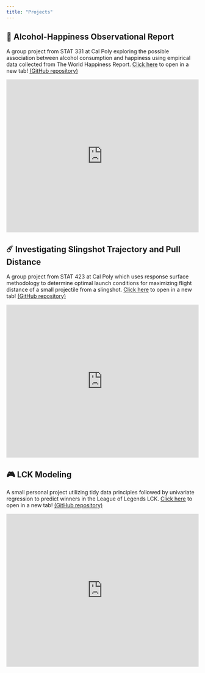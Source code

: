 ```yaml
---
title: "Projects"
---
```


## 🍻 Alcohol-Happiness Observational Report
A group project from STAT 331 at Cal Poly exploring the possible association between alcohol consumption and happiness using empirical data collected from The World Happiness Report. [Click here](https://rjimenezdata.github.io/STAT331/Alcohol%20Vs%20Happiness%20Final.html) to open in a new tab! [(GitHub repository)](https://github.com/rjimenezdata/STAT331)

![](https://rjimenezdata.github.io/STAT331/Alcohol%20Vs%20Happiness%20Final.html){width=100% height="400"}

## ☄️ Investigating Slingshot Trajectory and Pull Distance
A group project from STAT 423 at Cal Poly which uses response surface methodology to determine optimal launch conditions for maximizing flight distance of a small projectile from a slingshot. [Click here](https://rjimenezdata.github.io/STAT423/STAT423FinalProject-jimenez-sundaram-motter-guru.pdf) to open in a new tab! [(GitHub repository)](https://github.com/rjimenezdata/STAT423)

![](https://rjimenezdata.github.io/STAT423/STAT423FinalProject-jimenez-sundaram-motter-guru.pdf){width=100% height="400"}

## 🎮 LCK Modeling
A small personal project utilizing tidy data principles followed by univariate regression to predict winners in the League of Legends LCK. [Click here](https://rjimenezdata.github.io/LCKModeling/League-of-Legends.html) to open in a new tab! [(GitHub repository)](https://github.com/rjimenezdata/LCKModeling)

![](https://rjimenezdata.github.io/LCKModeling/League-of-Legends.html){width=100% height="400"}
